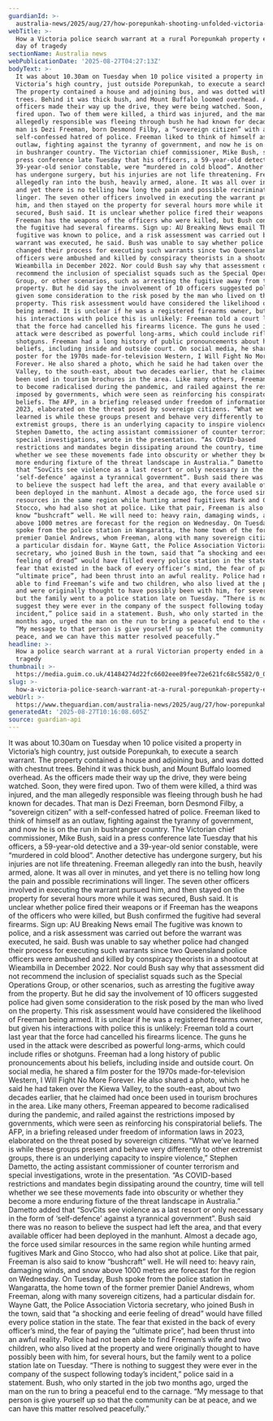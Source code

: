 ```yaml
---
guardianId: >-
  australia-news/2025/aug/27/how-porepunkah-shooting-unfolded-victoria-police-search-warrant-attack-ntwnfb
webTitle: >-
  How a Victoria police search warrant at a rural Porepunkah property ended in a
  day of tragedy
sectionName: Australia news
webPublicationDate: '2025-08-27T04:27:13Z'
bodyText: >-
  It was about 10.30am on Tuesday when 10 police visited a property in
  Victoria’s high country, just outside Porepunkah, to execute a search warrant.
  The property contained a house and adjoining bus, and was dotted with chestnut
  trees. Behind it was thick bush, and Mount Buffalo loomed overhead. As the
  officers made their way up the drive, they were being watched. Soon, they were
  fired upon. Two of them were killed, a third was injured, and the man
  allegedly responsible was fleeing through bush he had known for decades. That
  man is Dezi Freeman, born Desmond Filby, a “sovereign citizen” with a
  self-confessed hatred of police. Freeman liked to think of himself as an
  outlaw, fighting against the tyranny of government, and now he is on the run
  in bushranger country. The Victorian chief commissioner, Mike Bush, said in a
  press conference late Tuesday that his officers, a 59-year-old detective and a
  39-year-old senior constable, were “murdered in cold blood”. Another detective
  has undergone surgery, but his injuries are not life threatening. Freeman
  allegedly ran into the bush, heavily armed, alone. It was all over in minutes,
  and yet there is no telling how long the pain and possible recriminations will
  linger. The seven other officers involved in executing the warrant pursued
  him, and then stayed on the property for several hours more while it was
  secured, Bush said. It is unclear whether police fired their weapons or if
  Freeman has the weapons of the officers who were killed, but Bush confirmed
  the fugitive had several firearms. Sign up: AU Breaking News email The
  fugitive was known to police, and a risk assessment was carried out before the
  warrant was executed, he said. Bush was unable to say whether police had
  changed their process for executing such warrants since two Queensland police
  officers were ambushed and killed by conspiracy theorists in a shootout at
  Wieambilla in December 2022. Nor could Bush say why that assessment did not
  recommend the inclusion of specialist squads such as the Special Operations
  Group, or other scenarios, such as arresting the fugitive away from the
  property. But he did say the involvement of 10 officers suggested police had
  given some consideration to the risk posed by the man who lived on the
  property. This risk assessment would have considered the likelihood of Freeman
  being armed. It is unclear if he was a registered firearms owner, but given
  his interactions with police this is unlikely: Freeman told a court last year
  that the force had cancelled his firearms licence. The guns he used in the
  attack were described as powerful long-arms, which could include rifles or
  shotguns. Freeman had a long history of public pronouncements about his
  beliefs, including inside and outside court. On social media, he shared a film
  poster for the 1970s made-for-television Western, I Will Fight No More
  Forever. He also shared a photo, which he said he had taken over the Kiewa
  Valley, to the south-east, about two decades earlier, that he claimed had once
  been used in tourism brochures in the area. Like many others, Freeman appeared
  to become radicalised during the pandemic, and railed against the restrictions
  imposed by governments, which were seen as reinforcing his conspiratorial
  beliefs. The AFP, in a briefing released under freedom of information laws in
  2023, elaborated on the threat posed by sovereign citizens. “What we’ve
  learned is while these groups present and behave very differently to other
  extremist groups, there is an underlying capacity to inspire violence,”
  Stephen Dametto, the acting assistant commissioner of counter terrorism and
  special investigations, wrote in the presentation. “As COVID-based
  restrictions and mandates begin dissipating around the country, time will tell
  whether we see these movements fade into obscurity or whether they become a
  more enduring fixture of the threat landscape in Australia.” Dametto added
  that “SovCits see violence as a last resort or only necessary in the form of
  ‘self-defence’ against a tyrannical government”. Bush said there was no reason
  to believe the suspect had left the area, and that every available officer had
  been deployed in the manhunt. Almost a decade ago, the force used similar
  resources in the same region while hunting armed fugitives Mark and Gino
  Stocco, who had also shot at police. Like that pair, Freeman is also said to
  know “bushcraft” well. He will need to: heavy rain, damaging winds, and snow
  above 1000 metres are forecast for the region on Wednesday. On Tuesday, Bush
  spoke from the police station in Wangaratta, the home town of the former
  premier Daniel Andrews, whom Freeman, along with many sovereign citizens, had
  a particular disdain for. Wayne Gatt, the Police Association Victoria
  secretary, who joined Bush in the town, said that “a shocking and eerie
  feeling of dread” would have filled every police station in the state. The
  fear that existed in the back of every officer’s mind, the fear of paying the
  “ultimate price”, had been thrust into an awful reality. Police had not been
  able to find Freeman’s wife and two children, who also lived at the property
  and were originally thought to have possibly been with him, for several hours,
  but the family went to a police station late on Tuesday. “There is nothing to
  suggest they were ever in the company of the suspect following today’s
  incident,” police said in a statement. Bush, who only started in the job two
  months ago, urged the man on the run to bring a peaceful end to the carnage.
  “My message to that person is give yourself up so that the community can be at
  peace, and we can have this matter resolved peacefully.”
headline: >-
  How a police search warrant at a rural Victorian property ended in a day of
  tragedy
thumbnail: >-
  https://media.guim.co.uk/41484274d22fc6602eee89fee72e621fc68c5582/0_0_5081_4067/500.jpg
slug: >-
  how-a-victoria-police-search-warrant-at-a-rural-porepunkah-property-ended-in-a-day-of-tragedy
webUrl: >-
  https://www.theguardian.com/australia-news/2025/aug/27/how-porepunkah-shooting-unfolded-victoria-police-search-warrant-attack-ntwnfb
generatedAt: '2025-08-27T10:16:08.605Z'
source: guardian-api
---
```

It was about 10.30am on Tuesday when 10 police visited a property in Victoria’s high country, just outside Porepunkah, to execute a search warrant. The property contained a house and adjoining bus, and was dotted with chestnut trees. Behind it was thick bush, and Mount Buffalo loomed overhead. As the officers made their way up the drive, they were being watched. Soon, they were fired upon. Two of them were killed, a third was injured, and the man allegedly responsible was fleeing through bush he had known for decades. That man is Dezi Freeman, born Desmond Filby, a “sovereign citizen” with a self-confessed hatred of police. Freeman liked to think of himself as an outlaw, fighting against the tyranny of government, and now he is on the run in bushranger country. The Victorian chief commissioner, Mike Bush, said in a press conference late Tuesday that his officers, a 59-year-old detective and a 39-year-old senior constable, were “murdered in cold blood”. Another detective has undergone surgery, but his injuries are not life threatening. Freeman allegedly ran into the bush, heavily armed, alone. It was all over in minutes, and yet there is no telling how long the pain and possible recriminations will linger. The seven other officers involved in executing the warrant pursued him, and then stayed on the property for several hours more while it was secured, Bush said. It is unclear whether police fired their weapons or if Freeman has the weapons of the officers who were killed, but Bush confirmed the fugitive had several firearms. Sign up: AU Breaking News email The fugitive was known to police, and a risk assessment was carried out before the warrant was executed, he said. Bush was unable to say whether police had changed their process for executing such warrants since two Queensland police officers were ambushed and killed by conspiracy theorists in a shootout at Wieambilla in December 2022. Nor could Bush say why that assessment did not recommend the inclusion of specialist squads such as the Special Operations Group, or other scenarios, such as arresting the fugitive away from the property. But he did say the involvement of 10 officers suggested police had given some consideration to the risk posed by the man who lived on the property. This risk assessment would have considered the likelihood of Freeman being armed. It is unclear if he was a registered firearms owner, but given his interactions with police this is unlikely: Freeman told a court last year that the force had cancelled his firearms licence. The guns he used in the attack were described as powerful long-arms, which could include rifles or shotguns. Freeman had a long history of public pronouncements about his beliefs, including inside and outside court. On social media, he shared a film poster for the 1970s made-for-television Western, I Will Fight No More Forever. He also shared a photo, which he said he had taken over the Kiewa Valley, to the south-east, about two decades earlier, that he claimed had once been used in tourism brochures in the area. Like many others, Freeman appeared to become radicalised during the pandemic, and railed against the restrictions imposed by governments, which were seen as reinforcing his conspiratorial beliefs. The AFP, in a briefing released under freedom of information laws in 2023, elaborated on the threat posed by sovereign citizens. “What we’ve learned is while these groups present and behave very differently to other extremist groups, there is an underlying capacity to inspire violence,” Stephen Dametto, the acting assistant commissioner of counter terrorism and special investigations, wrote in the presentation. “As COVID-based restrictions and mandates begin dissipating around the country, time will tell whether we see these movements fade into obscurity or whether they become a more enduring fixture of the threat landscape in Australia.” Dametto added that “SovCits see violence as a last resort or only necessary in the form of ‘self-defence’ against a tyrannical government”. Bush said there was no reason to believe the suspect had left the area, and that every available officer had been deployed in the manhunt. Almost a decade ago, the force used similar resources in the same region while hunting armed fugitives Mark and Gino Stocco, who had also shot at police. Like that pair, Freeman is also said to know “bushcraft” well. He will need to: heavy rain, damaging winds, and snow above 1000 metres are forecast for the region on Wednesday. On Tuesday, Bush spoke from the police station in Wangaratta, the home town of the former premier Daniel Andrews, whom Freeman, along with many sovereign citizens, had a particular disdain for. Wayne Gatt, the Police Association Victoria secretary, who joined Bush in the town, said that “a shocking and eerie feeling of dread” would have filled every police station in the state. The fear that existed in the back of every officer’s mind, the fear of paying the “ultimate price”, had been thrust into an awful reality. Police had not been able to find Freeman’s wife and two children, who also lived at the property and were originally thought to have possibly been with him, for several hours, but the family went to a police station late on Tuesday. “There is nothing to suggest they were ever in the company of the suspect following today’s incident,” police said in a statement. Bush, who only started in the job two months ago, urged the man on the run to bring a peaceful end to the carnage. “My message to that person is give yourself up so that the community can be at peace, and we can have this matter resolved peacefully.”
